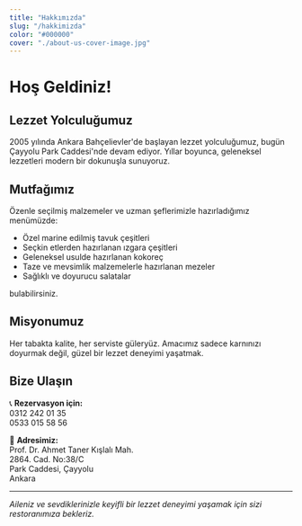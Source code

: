 ```yaml
---
title: "Hakkımızda"
slug: "/hakkimizda"
color: "#000000"
cover: "./about-us-cover-image.jpg"
---
```


# Hoş Geldiniz!

## Lezzet Yolculuğumuz

2005 yılında Ankara Bahçelievler'de başlayan lezzet yolculuğumuz, bugün Çayyolu Park Caddesi'nde devam ediyor. Yıllar boyunca, geleneksel lezzetleri modern bir dokunuşla sunuyoruz.

## Mutfağımız

Özenle seçilmiş malzemeler ve uzman şeflerimizle hazırladığımız menümüzde:

- Özel marine edilmiş tavuk çeşitleri
- Seçkin etlerden hazırlanan ızgara çeşitleri
- Geleneksel usulde hazırlanan kokoreç
- Taze ve mevsimlik malzemelerle hazırlanan mezeler
- Sağlıklı ve doyurucu salatalar

bulabilirsiniz.

## Misyonumuz

Her tabakta kalite, her serviste güleryüz. Amacımız sadece karnınızı doyurmak değil, güzel bir lezzet deneyimi yaşatmak.

## Bize Ulaşın

📞 **Rezervasyon için:**  
0312 242 01 35  
0533 015 58 56

📍 **Adresimiz:**  
Prof. Dr. Ahmet Taner Kışlalı Mah.  
2864. Cad. No:38/C  
Park Caddesi, Çayyolu  
Ankara

---

_Aileniz ve sevdiklerinizle keyifli bir lezzet deneyimi yaşamak için sizi restoranımıza bekleriz._
